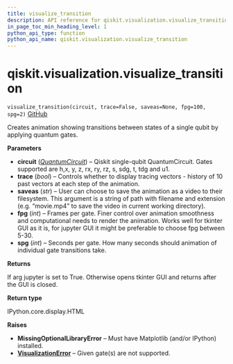 ```yaml
---
title: visualize_transition
description: API reference for qiskit.visualization.visualize_transition
in_page_toc_min_heading_level: 1
python_api_type: function
python_api_name: qiskit.visualization.visualize_transition
---
```


# qiskit.visualization.visualize\_transition

<span id="qiskit.visualization.visualize_transition" />

`visualize_transition(circuit, trace=False, saveas=None, fpg=100, spg=2)` [GitHub](https://github.com/qiskit/qiskit/tree/stable/0.21/qiskit/visualization/transition_visualization.py "view source code")

Creates animation showing transitions between states of a single qubit by applying quantum gates.

**Parameters**

*   **circuit** ([*QuantumCircuit*](qiskit.circuit.QuantumCircuit "qiskit.circuit.QuantumCircuit")) – Qiskit single-qubit QuantumCircuit. Gates supported are h,x, y, z, rx, ry, rz, s, sdg, t, tdg and u1.
*   **trace** (*bool*) – Controls whether to display tracing vectors - history of 10 past vectors at each step of the animation.
*   **saveas** (*str*) – User can choose to save the animation as a video to their filesystem. This argument is a string of path with filename and extension (e.g. “movie.mp4” to save the video in current working directory).
*   **fpg** (*int*) – Frames per gate. Finer control over animation smoothness and computational needs to render the animation. Works well for tkinter GUI as it is, for jupyter GUI it might be preferable to choose fpg between 5-30.
*   **spg** (*int*) – Seconds per gate. How many seconds should animation of individual gate transitions take.

**Returns**

If arg jupyter is set to True. Otherwise opens tkinter GUI and returns after the GUI is closed.

**Return type**

IPython.core.display.HTML

**Raises**

*   **MissingOptionalLibraryError** – Must have Matplotlib (and/or IPython) installed.
*   [**VisualizationError**](qiskit.visualization.VisualizationError "qiskit.visualization.VisualizationError") – Given gate(s) are not supported.

